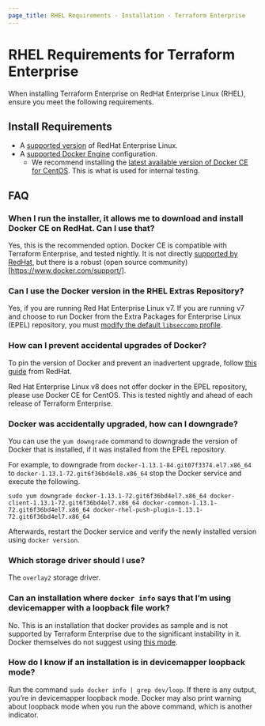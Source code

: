 ```yaml
---
page_title: RHEL Requirements - Installation - Terraform Enterprise
---
```


# RHEL Requirements for Terraform Enterprise

When installing Terraform Enterprise on RedHat Enterprise Linux (RHEL), ensure you meet the following requirements.

## Install Requirements

* A [supported version](/enterprise/before-installing#operating-system-requirements) of RedHat Enterprise Linux.
* A [supported Docker Engine](/enterprise/before-installing#docker-engine-requirements) configuration. 
	* We recommend installing the [latest available version of Docker CE for CentOS](https://docs.docker.com/engine/release-notes/). This is what is used for internal testing. 

## FAQ

### When I run the installer, it allows me to download and install Docker CE on RedHat. Can I use that?

Yes, this is the recommended option. Docker CE is compatible with Terraform Enterprise, and tested nightly. It is not directly [supported by RedHat](https://access.redhat.com/articles/2726611), but there is a robust (open source community)[https://www.docker.com/support/].

### Can I use the Docker version in the RHEL Extras Repository?

Yes, if you are running Red Hat Enterprise Linux v7. If you are running v7 and choose to run Docker from the Extra Packages for Enterprise Linux (EPEL) repository, you must [modify the default `libseccomp` profile](/enterprise/before-installing#option-3-docker-engine-using-a-modified-libseccomp-profile).

### How can I prevent accidental upgrades of Docker?

To pin the version of Docker and prevent an inadvertent upgrade, follow [this guide](https://access.redhat.com/solutions/98873) from RedHat.

Red Hat Enterprise Linux v8 does not offer docker in the EPEL repository, please use Docker CE for CentOS. This is tested nightly and ahead of each release of Terraform Enterprise. 

### Docker was accidentally upgraded, how can I downgrade?

You can use the `yum downgrade` command to downgrade the version of Docker that is installed, if it was installed from the EPEL repository.

For example, to downgrade from `docker-1.13.1-84.git07f3374.el7.x86_64` to `docker-1.13.1-72.git6f36bd4el8.x86_64` stop the Docker service and execute the following.

```
sudo yum downgrade docker-1.13.1-72.git6f36bd4el7.x86_64 docker-client-1.13.1-72.git6f36bd4el7.x86_64 docker-common-1.13.1-72.git6f36bd4el7.x86_64 docker-rhel-push-plugin-1.13.1-72.git6f36bd4el7.x86_64
```

Afterwards, restart the Docker service and verify the newly installed version using `docker version`.

### Which storage driver should I use?

The `overlay2` storage driver.

### Can an installation where `docker info` says that I’m using devicemapper with a loopback file work?

No. This is an installation that docker provides as sample and is not supported by Terraform Enterprise due to the significant instability in it. Docker themselves do not suggest using [this mode](https://docs.docker.com/storage/storagedriver/device-mapper-driver/#configure-loop-lvm-mode-for-testing).

### How do I know if an installation is in devicemapper loopback mode?

Run the command `sudo docker info | grep dev/loop`. If there is any output, you’re in devicemapper loopback mode. Docker may also print warning about loopback mode when you run the above command, which is another indicator.
